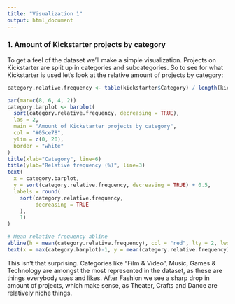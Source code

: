 ```yaml
---
title: "Visualization 1"
output: html_document
---
```

### 1. Amount of Kickstarter projects by category

To get a feel of the dataset we'll make a simple visualization. Projects on Kickstarter are split up in categories and subcategories. So to see for what Kickstarter is used let's look at the relative amount of projects by category:
```r
category.relative.frequency <- table(kickstarter$Category) / length(kickstarter$Category) * 100

par(mar=c(8, 6, 4, 2))
category.barplot <- barplot(
  sort(category.relative.frequency, decreasing = TRUE),
  las = 2,
  main = "Amount of Kickstarter projects by category",
  col = "#05ce78",
  ylim = c(0, 20),
  border = "white"
)
title(xlab="Category", line=6)
title(ylab="Relative frequency (%)", line=3)
text(
  x = category.barplot,
  y = sort(category.relative.frequency, decreasing = TRUE) + 0.5,
  labels = round(
    sort(category.relative.frequency,
         decreasing = TRUE
    ),
    1)
)

# Mean relative frequency abline
abline(h = mean(category.relative.frequency), col = "red", lty = 2, lwd = 2)
text(x = max(category.barplot)-1, y = mean(category.relative.frequency), labels = paste("Mean:", round(mean(category.relative.frequency), 2)), pos = 3, col = "red")

```

This isn't that surprising. Categories like "Film & Video", Music, Games & Technology are amongst the most represented in the dataset, as these are things everybody uses and likes. After Fashion we see a sharp drop in amount of projects, which make sense, as Theater, Crafts and Dance are relatively niche things.
